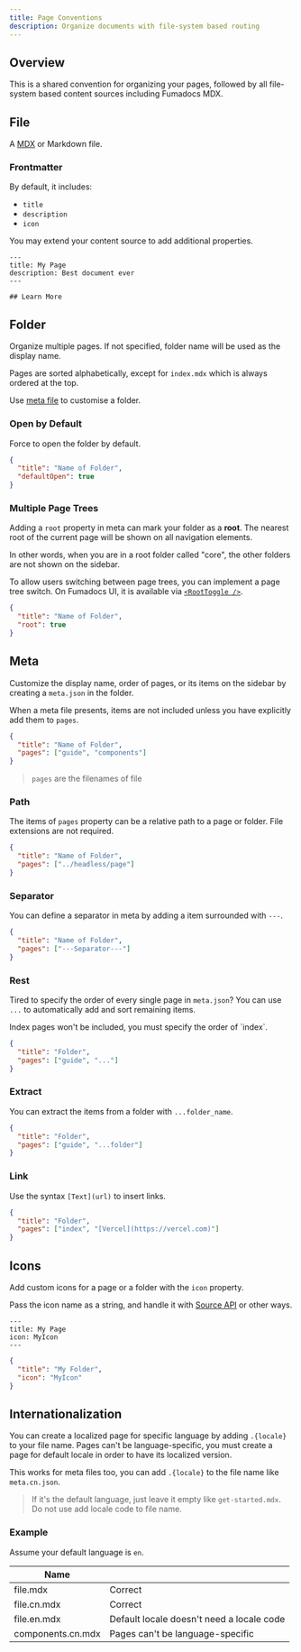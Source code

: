 ```yaml
---
title: Page Conventions
description: Organize documents with file-system based routing
---
```



## Overview

This is a shared convention for organizing your pages, followed by all file-system based content sources including Fumadocs MDX.

## File

A [MDX](https://mdxjs.com) or Markdown file.

### Frontmatter

By default, it includes:

- `title`
- `description`
- `icon`

You may extend your content source to add additional properties.

```mdx
---
title: My Page
description: Best document ever
---

## Learn More
```

## Folder

Organize multiple pages. If not specified, folder name will be used as the display name.

Pages are sorted alphabetically, except for `index.mdx` which is always ordered at the top.

Use [meta file](#meta) to customise a folder.

### Open by Default

Force to open the folder by default.

```json title="meta.json"
{
  "title": "Name of Folder",
  "defaultOpen": true
}
```

### Multiple Page Trees

Adding a `root` property in meta can mark your folder as a **root**.
The nearest root of the current page will be shown on all navigation elements.

In other words, when you are in a root folder called "core", the other folders are not shown on the sidebar.

<Files>
  <Folder name="core" defaultOpen>
    <File name="Current Page" className="!text-primary !bg-primary/10" />
  </Folder>
  <Folder name="ui" defaultOpen>
    <File name="Not shown on sidebar" />
  </Folder>
</Files>

To allow users switching between page trees, you can implement a page tree switch. On Fumadocs UI, it is available via [`<RootToggle />`](/docs/ui/components/root-toggle).

```json title="meta.json"
{
  "title": "Name of Folder",
  "root": true
}
```

## Meta

Customize the display name, order of pages, or its items on the sidebar by
creating a `meta.json` in the folder.

When a meta file presents, items are not included unless you have explicitly add them to `pages`.

```json
{
  "title": "Name of Folder",
  "pages": ["guide", "components"]
}
```

> `pages` are the filenames of file

### Path

The items of `pages` property can be a relative path to a page or folder. File extensions are not required.

```json
{
  "title": "Name of Folder",
  "pages": ["../headless/page"]
}
```

### Separator

You can define a separator in meta by adding a item surrounded with
`---`.

```json
{
  "title": "Name of Folder",
  "pages": ["---Separator---"]
}
```

### Rest

Tired to specify the order of every single page in `meta.json`? You can use
`...` to automatically add and sort remaining items.

<Callout title="Note" className="mb-4">
  Index pages won't be included, you must specify the order of `index`.
</Callout>

```json
{
  "title": "Folder",
  "pages": ["guide", "..."]
}
```

### Extract

You can extract the items from a folder with `...folder_name`.

```json
{
  "title": "Folder",
  "pages": ["guide", "...folder"]
}
```

### Link

Use the syntax `[Text](url)` to insert links.

```json
{
  "title": "Folder",
  "pages": ["index", "[Vercel](https://vercel.com)"]
}
```

## Icons

Add custom icons for a page or a folder with the `icon`
property.

Pass the icon name as a string, and handle it with [Source API](/docs/headless/source-api#icons) or other ways.

```mdx
---
title: My Page
icon: MyIcon
---
```

```json
{
  "title": "My Folder",
  "icon": "MyIcon"
}
```

## Internationalization

You can create a localized page for specific language by adding `.{locale}` to your file name. Pages can't be language-specific, you must create a page for default
locale in order to have its localized version.

This works for meta files too, you can add `.{locale}` to the file name like `meta.cn.json`.

> If it's the default language, just leave it empty like `get-started.mdx`. Do
> not use add locale code to file name.

### Example

Assume your default language is `en`.

| Name              |                                           |
| ----------------- | ----------------------------------------- |
| file.mdx          | Correct                                   |
| file.cn.mdx       | Correct                                   |
| file.en.mdx       | Default locale doesn't need a locale code |
| components.cn.mdx | Pages can't be language-specific          |
